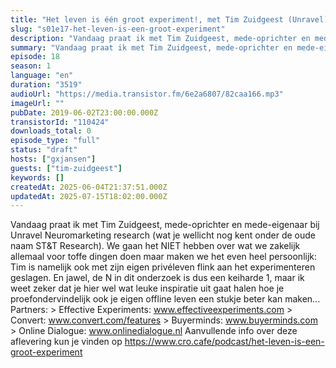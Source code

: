 ```yaml
---
title: "Het leven is één groot experiment!, met Tim Zuidgeest (Unravel)"
slug: "s01e17-het-leven-is-een-groot-experiment"
description: "Vandaag praat ik met Tim Zuidgeest, mede-oprichter en mede-eigenaar bij Unravel Neuromarketing research (wat je wellicht nog kent onder de oude naam ST&T Research). We gaan het NIET hebben over wat we zakelijk allemaal voor toffe dingen doen maar maken we het even heel persoonlijk: Tim is namelijk ook met zijn eigen privéleven flink aan het experimenteren geslagen. En jawel, de N in dit onderzoek is dus een keiharde 1, maar ik weet zeker dat je hier wel wat leuke inspiratie uit gaat halen hoe je proefondervindelijk ook je eigen offline leven een stukje beter kan maken... Partners: > Effective Experiments: www.effectiveexperiments.com > Convert: www.convert.com/features > Buyerminds: www.buyerminds.com > Online Dialogue: www.onlinedialogue.nl Aanvullende info over deze aflevering kun je vinden op https://www.cro.cafe/podcast/het-leven-is-een-groot-experiment"
summary: "Vandaag praat ik met Tim Zuidgeest, mede-oprichter en mede-eigenaar bij Unravel Neuromarketing research (wat je wellicht nog kent onder de oude naam ST&T Research). We gaan het NIET hebben over wat we zakelijk allemaal voor toffe dingen doen maar maken we het even heel persoonlijk: Tim is namelijk ook met zijn eigen privéleven flink aan het experimenteren geslagen. En jawel, de N in dit onderzoek is dus een keiharde 1, maar ik weet zeker dat je hier wel wat leuke inspiratie uit gaat halen hoe je proefondervindelijk ook je eigen offline leven een stukje beter kan maken...\r\n\r\nPartners:\r\n> Effective Experiments: www.effectiveexperiments.com\r\n> Convert: www.convert.com/features\r\n> Buyerminds: www.buyerminds.com\r\n> Online Dialogue: www.onlinedialogue.nl\r\n\r\nAanvullende info over deze aflevering kun je vinden op https://www.cro.cafe/podcast/het-leven-is-een-groot-experiment"
episode: 18
season: 1
language: "en"
duration: "3519"
audioUrl: "https://media.transistor.fm/6e2a6807/82caa166.mp3"
imageUrl: ""
pubDate: 2019-06-02T23:00:00.000Z
transistorId: "110424"
downloads_total: 0
episode_type: "full"
status: "draft"
hosts: ["gxjansen"]
guests: ["tim-zuidgeest"]
keywords: []
createdAt: 2025-06-04T21:37:51.000Z
updatedAt: 2025-07-15T18:02:00.000Z
---
```


Vandaag praat ik met Tim Zuidgeest, mede-oprichter en mede-eigenaar bij Unravel Neuromarketing research (wat je wellicht nog kent onder de oude naam ST&T Research). We gaan het NIET hebben over wat we zakelijk allemaal voor toffe dingen doen maar maken we het even heel persoonlijk: Tim is namelijk ook met zijn eigen privéleven flink aan het experimenteren geslagen. En jawel, de N in dit onderzoek is dus een keiharde 1, maar ik weet zeker dat je hier wel wat leuke inspiratie uit gaat halen hoe je proefondervindelijk ook je eigen offline leven een stukje beter kan maken... Partners: > Effective Experiments: www.effectiveexperiments.com > Convert: www.convert.com/features > Buyerminds: www.buyerminds.com > Online Dialogue: www.onlinedialogue.nl Aanvullende info over deze aflevering kun je vinden op https://www.cro.cafe/podcast/het-leven-is-een-groot-experiment
